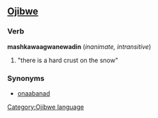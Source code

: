 ==[[Ojibwe]]==
===Verb===
'''mashkawaagwanewadin''' (''inanimate, intransitive'')

# "there is a hard crust on the snow"

===Synonyms===
*[[onaabanad]]

[[Category:Ojibwe language]]